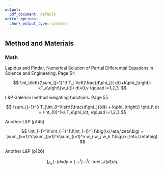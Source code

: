```yaml
---
output:
  pdf_document: default
editor_options:
  chunk_output_type: console
---
```


## Method and Materials {#c-method-and-materials}

### Math

Lapidus and Pindar, Numerical Solution of Partial Differential Equations in Science and Engineering.
Page 54

$$
\int_t\left\{\sum_{j=1}^3 T_j \left(\frac{d\phi_j}{ dt}+k\phi_j\right)-kT_e\right\}w_i(t)\ dt=0,v \qquad i=1,2,3.
$$

L\&P  Galerkin method weighting functions.
Page 55

$$
\sum_{j=1}^3 T_j\int_0^1\left\{\frac{d\phi_j}{dt} + k\phi_j\right\} \phi_i\ dt
   = \int_{0}^1k\,T_e\phi_idt, \qquad i=1,2,3
$$

Another L\&P (p145)

$$
\int_{-1}^1\!\int_{-1}^1\!\int_{-1}^1 f\big(\xi,\eta,\zeta\big) = \sum_{k=1}^n\sum_{j=1}^n\sum_{i=1}^n w_i w_j w_k f\big(\xi,\eta,\zeta\big).
$$

Another L\&P (p126)

$$
\int_{A_e} (\,\cdot\,) dx dy = \int_{-1}^1\!\int_{-1}^1 (\,\cdot\,) \det[J] d\xi d\eta.
$$
